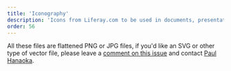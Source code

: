 ```yaml
---
title: 'Iconography'
description: 'Icons from Liferay.com to be used in documents, presentations, etc'
order: 56
---
```



All these files are flattened PNG or JPG files, if you'd like an SVG or other type of vector file, please leave a [comment on this issue](https://github.com/liferay-design/liferay.design/issues/158) and contact [Paul Hanaoka](mailto:paul.hanaoka@liferay.com).

<Grid columns="repeat( auto-fit, minmax(120px, 1fr) )" gap="0 4rem" autoRows="auto">
	<ImageDownload
		altText="Account Support Icon"
		title="Account Support"
		source="/images/iconography/account-support@2x.png"
		imageWidth="50"
		downloadName="account-support@2x.png"
	/>
	<ImageDownload
		altText="Admin Configuration Reference Icon"
		title="Admin Configuration Reference"
		source="/images/iconography/admin-configuration-reference@2x.png"
		imageWidth="50"
		downloadName="admin-configuration-reference@2x.png"
	/>
	<ImageDownload
		altText="Admin Guide Icon"
		title="Admin Guide"
		source="/images/iconography/admin-guide@2x.png"
		imageWidth="50"
		downloadName="admin-guide@2x.png"
	/>
	<ImageDownload
		altText="Announcements Icon"
		title="Announcements"
		source="/images/iconography/announcements@2x.png"
		imageWidth="50"
		downloadName="announcements@2x.png"
	/>
	<ImageDownload
		altText="Collaboration Icon"
		title="Collaboration"
		source="/images/iconography/collaboration@2x.png"
		imageWidth="50"
		downloadName="collaboration@2x.png"
	/>
	<ImageDownload
		altText="Compatiblity Matrix Icon"
		title="Compatiblity Matrix"
		source="/images/iconography/compatiblity-matrix@2x.png"
		imageWidth="50"
		downloadName="compatiblity-matrix@2x.png"
	/>
	<ImageDownload
		altText="Deployment Guide Icon"
		title="Deployment Guide"
		source="/images/iconography/deployment-guide@2x.png"
		imageWidth="50"
		downloadName="deployment-guide@2x.png"
	/>
	<ImageDownload
		altText="Developer Reference Icon"
		title="Developer Reference"
		source="/images/iconography/developer-reference@2x.png"
		imageWidth="50"
		downloadName="developer-reference@2x.png"
	/>
	<ImageDownload
		altText="Developer Tutorials Icon"
		title="Developer Tutorials"
		source="/images/iconography/developer-tutorials@2x.png"
		imageWidth="50"
		downloadName="developer-tutorials@2x.png"
	/>
	<ImageDownload
		altText="Development Life Cycle Icon"
		title="Development Life Cycle"
		source="/images/iconography/development-life-cycle@2x.png"
		imageWidth="50"
		downloadName="development-life-cycle@2x.png"
	/>
	<ImageDownload
		altText="Documentation Icon"
		title="Documentation"
		source="/images/iconography/documentation@2x.png"
		imageWidth="50"
		downloadName="documentation@2x.png"
	/>
	<ImageDownload
		altText="Downloads Icon"
		title="Downloads"
		source="/images/iconography/downloads@2x.png"
		imageWidth="50"
		downloadName="downloads@2x.png"
	/>
	<ImageDownload
		altText="Feature Request Icon"
		title="Feature Request"
		source="/images/iconography/feature-request@2x.png"
		imageWidth="50"
		downloadName="feature-request@2x.png"
	/>
	<ImageDownload
		altText="Fix Delivery Method Icon"
		title="Fix Delivery Method"
		source="/images/iconography/fix-delivery-method@2x.png"
		imageWidth="50"
		downloadName="fix-delivery-method@2x.png"
	/>
	<ImageDownload
		altText="Fixpack Icon"
		title="Fixpack"
		source="/images/iconography/fixpack@2x.png"
		imageWidth="50"
		downloadName="fixpack@2x.png"
	/>
	<ImageDownload
		altText="Getting Started Icon"
		title="Getting Started"
		source="/images/iconography/getting-started@2x.png"
		imageWidth="50"
		downloadName="getting-started@2x.png"
	/>
	<ImageDownload
		altText="Help Topics Icon"
		title="Help Topics"
		source="/images/iconography/help-topics@2x.png"
		imageWidth="50"
		downloadName="help-topics@2x.png"
	/>
	<ImageDownload
		altText="Knowledge Base Icon"
		title="Knowledge Base"
		source="/images/iconography/knowledge-base@2x.png"
		imageWidth="50"
		downloadName="knowledge-base@2x.png"
	/>
	<ImageDownload
		altText="Known Issues Icon"
		title="Known Issues"
		source="/images/iconography/known-issues@2x.png"
		imageWidth="50"
		downloadName="known-issues@2x.png"
	/>
	<ImageDownload
		altText="Latest Release Icon"
		title="Latest Release"
		source="/images/iconography/latest-release@2x.png"
		imageWidth="50"
		downloadName="latest-release@2x.png"
	/>
	<ImageDownload
		altText="Monitoring Icon"
		title="Monitoring"
		source="/images/iconography/monitoring@2x.png"
		imageWidth="50"
		downloadName="monitoring@2x.png"
	/>
	<ImageDownload
		altText="Patching Tool Icon"
		title="Patching Tool"
		source="/images/iconography/patching-tool@2x.png"
		imageWidth="50"
		downloadName="patching-tool@2x.png"
	/>
	<ImageDownload
		altText="Report Security Issues Icon"
		title="Report Security Issues"
		source="/images/iconography/report-security-issues@2x.png"
		imageWidth="50"
		downloadName="report-security-issues@2x.png"
	/>
	<ImageDownload
		altText="Security Advisories Icon"
		title="Security Advisories"
		source="/images/iconography/security-advisories@2x.png"
		imageWidth="50"
		downloadName="security-advisories@2x.png"
	/>
	<ImageDownload
		altText="Security Overview Icon"
		title="Security Overview"
		source="/images/iconography/security-overview@2x.png"
		imageWidth="50"
		downloadName="security-overview@2x.png"
	/>
	<ImageDownload
		altText="Security Policy Icon"
		title="Security Policy"
		source="/images/iconography/security-policy@2x.png"
		imageWidth="50"
		downloadName="security-policy@2x.png"
	/>
	<ImageDownload
		altText="Server Activeation Icon"
		title="Server Activeation"
		source="/images/iconography/server-activeation@2x.png"
		imageWidth="50"
		downloadName="server-activeation@2x.png"
	/>
	<ImageDownload
		altText="Service Levels Icon"
		title="Service Levels"
		source="/images/iconography/service-levels@2x.png"
		imageWidth="50"
		downloadName="service-levels@2x.png"
	/>
	<ImageDownload
		altText="Service Life Icon"
		title="Service Life"
		source="/images/iconography/service-life@2x.png"
		imageWidth="50"
		downloadName="service-life@2x.png"
	/>
	<ImageDownload
		altText="Service Pack Archive Icon"
		title="Service Pack Archive"
		source="/images/iconography/service-pack-archive@2x.png"
		imageWidth="50"
		downloadName="service-pack-archive@2x.png"
	/>
	<ImageDownload
		altText="Support Coverage Icon"
		title="Support Coverage"
		source="/images/iconography/support-coverage@2x.png"
		imageWidth="50"
		downloadName="support-coverage@2x.png"
	/>
	<ImageDownload
		altText="Support Faqs Icon"
		title="Support Faqs"
		source="/images/iconography/support-faqs@2x.png"
		imageWidth="50"
		downloadName="support-faqs@2x.png"
	/>
	<ImageDownload
		altText="Upgrading Icon"
		title="Upgrading"
		source="/images/iconography/upgrading@2x.png"
		imageWidth="50"
		downloadName="upgrading@2x.png"
	/>
	<ImageDownload
		altText="Whitepapers Icon"
		title="Whitepapers"
		source="/images/iconography/whitepapers@2x.png"
		imageWidth="50"
		downloadName="whitepapers@2x.png"
	/>
</Grid>
